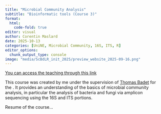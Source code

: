 ```yaml
---
title: "Microbial Community Analysis"
subtitle: "Bioinformatic tools (Course 3)"
format:
  html:
    code-fold: true
editor: visual
author: Corentin Maslard
date: 2025-10-13
categories: [UniNE, Microbial Community, 16S, ITS, R]
editor_options: 
  chunk_output_type: console
image: "media/ScBdLR_init_2025/preview_website_2025-09-16.png"
---
```


[You can access the teaching through this link](http://cmaslard.xyz/bioinformatic_tools_mcom_analyse/)

This course was created by me under the supervision of [Thomas Badet](https://www.unine.ch/sciences/biographie/thomas-badet) for the . It provides an understanding of the basics of microbial community analysis, in particular the analysis of bacteria and fungi via amplicon sequencing using the 16S and ITS portions.

Resume of the course...
